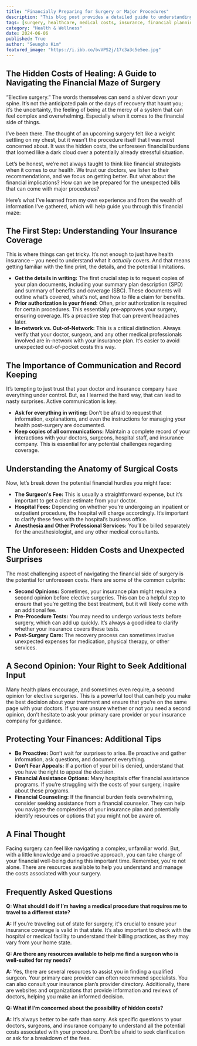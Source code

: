 ```yaml
---
title: "Financially Preparing for Surgery or Major Procedures"
description: "This blog post provides a detailed guide to understanding the financial aspects of surgery, including insurance coverage, hidden costs, and tips for managing expenses. Learn how to be prepared for potential financial hurdles and make informed decisions."
tags: [surgery, healthcare, medical costs, insurance, financial planning, health expenses, hospital bills, out-of-pocket costs, medical procedures, patient guide]
category: "Health & Wellness"
date: 2024-06-06
published: True
author: "Seungho Kim"
featured_image: "https://i.ibb.co/bvVPS2j/17c3a3c5e5ee.jpg"
---
```


## The Hidden Costs of Healing:  A Guide to Navigating the Financial Maze of Surgery

“Elective surgery.” The words themselves can send a shiver down your spine. It’s not the anticipated pain or the days of recovery that haunt you; it’s the uncertainty, the feeling of being at the mercy of a system that can feel complex and overwhelming. Especially when it comes to the financial side of things. 

I’ve been there. The thought of an upcoming surgery felt like a weight settling on my chest, but it wasn’t the procedure itself that I was most concerned about. It was the hidden costs, the unforeseen financial burdens that loomed like a dark cloud over a potentially already stressful situation.

Let’s be honest, we’re not always taught to think like financial strategists when it comes to our health. We trust our doctors, we listen to their recommendations, and we focus on getting better. But what about the financial implications? How can we be prepared for the unexpected bills that can come with major procedures? 

Here’s what I’ve learned from my own experience and from the wealth of information I’ve gathered, which will help guide you through this financial maze:

##  The First Step: Understanding Your Insurance Coverage

This is where things can get tricky.  It’s not enough to just have health insurance – you need to understand what it *actually* covers.  And that means getting familiar with the fine print, the details, and the potential limitations. 

* **Get the details in writing:**  The first crucial step is to request copies of your plan documents, including your summary plan description (SPD) and summary of benefits and coverage (SBC).  These documents will outline what’s covered, what’s not, and how to file a claim for benefits.
* **Prior authorization is your friend:**  Often,  prior authorization is required for certain procedures. This essentially pre-approves your surgery, ensuring coverage.  It’s a proactive step that can prevent headaches later. 
* **In-network vs. Out-of-Network:**  This is a critical distinction.  Always verify that your doctor, surgeon, and any other medical professionals involved are in-network with your insurance plan.  It’s easier to avoid unexpected out-of-pocket costs this way.

##  The Importance of Communication and Record Keeping

It’s tempting to just trust that your doctor and insurance company have everything under control.  But, as I learned the hard way, that can lead to nasty surprises.  Active communication is key.

* **Ask for everything in writing:**  Don’t be afraid to request that information, explanations, and even the instructions for managing your health post-surgery are documented.
* **Keep copies of all communications:**  Maintain a complete record of your interactions with your doctors, surgeons, hospital staff, and insurance company. This is essential for any potential challenges regarding coverage. 

##  Understanding the Anatomy of Surgical Costs

Now, let’s break down the potential financial hurdles you might face:

* **The Surgeon's Fee:**  This is usually a straightforward expense, but it’s important to get a clear estimate from your doctor.
* **Hospital Fees:**  Depending on whether you’re undergoing an inpatient or outpatient procedure, the hospital will charge accordingly.  It’s important to clarify these fees with the hospital’s business office. 
* **Anesthesia and Other Professional Services:**  You’ll be billed separately for the anesthesiologist, and any other medical consultants.  

##  The Unforeseen: Hidden Costs and Unexpected Surprises

The most challenging aspect of navigating the financial side of surgery is the potential for unforeseen costs.  Here are some of the common culprits:

* **Second Opinions:**  Sometimes, your insurance plan might require a second opinion before elective surgeries.  This can be a helpful step to ensure that you’re getting the best treatment, but it will likely come with an additional fee. 
* **Pre-Procedure Tests:**  You may need to undergo various tests before surgery, which can add up quickly.  It’s always a good idea to clarify whether your insurance covers these tests.
* **Post-Surgery Care:**  The recovery process can sometimes involve unexpected expenses for medication, physical therapy, or other services.  

##  A Second Opinion: Your Right to Seek Additional Input

Many health plans encourage, and sometimes even require, a second opinion for elective surgeries.  This is a powerful tool that can help you make the best decision about your treatment and ensure that you’re on the same page with your doctors.  If you are unsure whether or not you need a second opinion, don’t hesitate to ask your primary care provider or your insurance company for guidance.  

##  Protecting Your Finances: Additional Tips

* **Be Proactive:**  Don’t wait for surprises to arise.  Be proactive and gather information, ask questions, and document everything.
* **Don’t Fear Appeals:** If a portion of your bill is denied, understand that you have the right to appeal the decision.  
* **Financial Assistance Options:**  Many hospitals offer financial assistance programs.  If you’re struggling with the costs of your surgery, inquire about these programs.
* **Financial Counseling:**  If the financial burden feels overwhelming, consider seeking assistance from a financial counselor.  They can help you navigate the complexities of your insurance plan and potentially identify resources or options that you might not be aware of.

##  A Final Thought 

Facing surgery can feel like navigating a complex, unfamiliar world.  But, with a little knowledge and a proactive approach, you can take charge of your financial well-being during this important time. Remember, you're not alone. There are resources available to help you understand and manage the costs associated with your surgery.

##  Frequently Asked Questions

**Q: What should I do if I’m having a medical procedure that requires me to travel to a different state?**

**A:** If you’re traveling out of state for surgery, it's crucial to ensure your insurance coverage is valid in that state.  It’s also important to check with the hospital or medical facility to understand their billing practices, as they may vary from your home state.

**Q: Are there any resources available to help me find a surgeon who is well-suited for my needs?**

**A:**  Yes, there are several resources to assist you in finding a qualified surgeon.  Your primary care provider can often recommend specialists. You can also consult your insurance plan’s provider directory.  Additionally, there are websites and organizations that provide information and reviews of doctors, helping you make an informed decision. 

**Q: What if I’m concerned about the possibility of hidden costs?**

**A:**  It’s always better to be safe than sorry.  Ask specific questions to your doctors, surgeons, and insurance company to understand all the potential costs associated with your procedure.  Don’t be afraid to seek clarification or ask for a breakdown of the fees.
